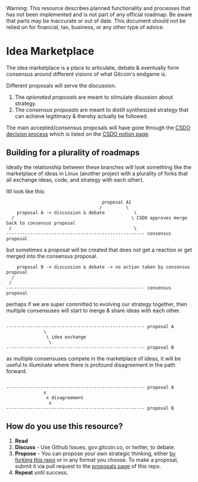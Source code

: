 
<Callout type="warning">
  Warning: This resource describes planned functionality and processes that has
  not been implemented and is not part of any official roadmap. Be aware that parts may be inaccurate or out of
  date.  This document should not be relied on for financial, tax, business, or any other type of advice.
</Callout>

# Idea Marketplace

The idea marketplace is a place to articulate, debate & eventually form consensus around different visions of what Gitcoin's endgame is.

Different proposals will serve the discussion.
1. The *opionated proposals* are meant to stimulate disussion about strategy.
2. The *consensus proposals* are meant to distill synthesized strategy that can achieve legitimacy & thereby actually be followed.

The main accepted/consensus proposals will have gone through the [CSDO decision process](https://docs.google.com/document/d/1YKEeNdOI7zRjYRNvMt4WOHNh2qx51huY2Zg9Ew4SW_I/edit#heading=h.1ycx2voy7cu9) which is listed on the [CSDO notion page](https://gitcoin.notion.site/Gitcoin-Contributor-Hub-fcedc1413c9a4a27a3f4743fcb6a8b9b?p=a0ee3af2e8fe470992337f297d121b8f&pm=c).

## Building for a plurality of roadmaps

Ideally the relationship between these branches will look something like the marketplace of ideas in Linux (another project with a plurality of forks that all exchange ideas, code, and strategy with each other).  


Itll look like this:

```
                                    proposal A1
                                   /         \
    proposal A -> discussion & debate           \
  /                                            \ CSDO approves merge back to consensus proposal
 /                                              \
---------------------------------------------------- consensus proposal

```

but sometimes a proposal will be created that does not get a reaction or get merged into the consensus proposal.

```
    proposal B -> discussion & debate -> no action taken by consensus proposal
  /                                          
 /                                       
---------------------------------------------------- consensus proposal

```

perhaps if we are super committed to evolving our strategy together, then multiple consensuses will start to merge & share ideas with each other.

```

---------------------------------------------------- proposal A
              \
               \ idea exchange
                \
---------------------------------------------------- proposal B

```


as multiple consensuses compete in the marketplace of ideas, it will be useful to illuminate where there is profound disagreement in the path forward.

```

---------------------------------------------------- proposal A
              x
               x disagreement
                x
---------------------------------------------------- proposal B

```


## How do you use this resource?

1. **Read**
2. **Discuss** - Use Github Issues, gov.gitcoin.co, or twitter, to debate.
3. **Propose** - You can propose your own strategic thinking, either [by forking this repo](https://github.com/endgameinitiative/main/tree/main) or in any format you choose.  To make a proposal, submit it via pull request to the [proposals page](https://endgame.work/all_proposals) of this repo.
4. **Repeat** until success.

